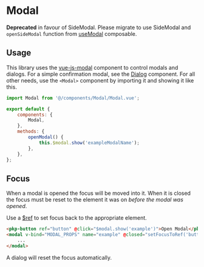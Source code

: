 

<Meta of={ModalStories} />

# Modal

**Deprecated** in favour of SideModal. Please migrate to use SideModal and `openSideModal` function from [useModal](../?path=/docs/composables-usemodal--docs#opensidemodal) composable.

## Usage

This library uses the [vue-js-modal](https://github.com/euvl/vue-js-modal) component to control modals and dialogs. For a simple confirmation modal, see the [Dialog](#/mixins/dialog) component. For all other needs, use the `<Modal>` component by importing it and showing it like this.

```js
import Modal from '@/components/Modal/Modal.vue';

export default {
	components: {
		Modal,
	},
	methods: {
		openModal() {
			this.$modal.show('exampleModalName');
		},
	},
};
```

## Focus

When a modal is opened the focus will be moved into it. When it is closed the focus must be reset to the element it was on _before the modal was opened_.

Use a [$ref](https://vuejs.org/v2/guide/components-edge-cases.html#Accessing-Child-Component-Instances-amp-Child-Elements) to set focus back to the appropriate element.

```html
<pkp-button ref="button" @click="$modal.show('example')">Open Modal</pkp-button>
<modal v-bind="MODAL_PROPS" name="example" @closed="setFocusToRef('button')">
	...
</modal>
```

A dialog will reset the focus automatically.

<ArgTypes />
